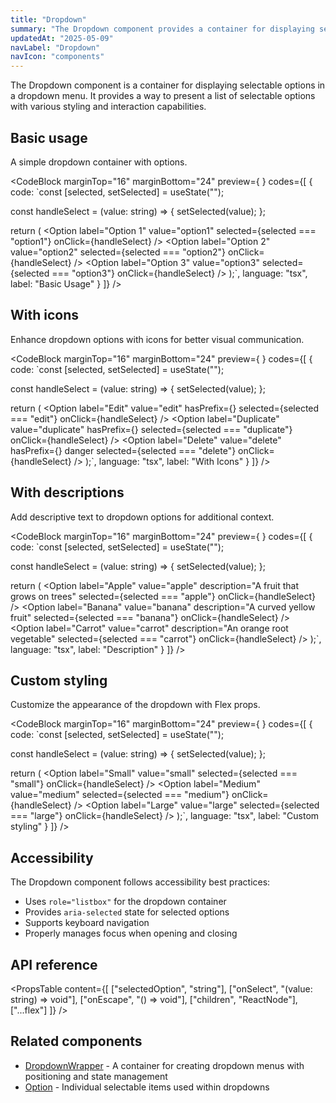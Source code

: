 ```yaml
---
title: "Dropdown"
summary: "The Dropdown component provides a container for displaying selectable options in a dropdown menu."
updatedAt: "2025-05-09"
navLabel: "Dropdown"
navIcon: "components"
---
```


The Dropdown component is a container for displaying selectable options in a dropdown menu. It provides a way to present a list of selectable options with various styling and interaction capabilities.

## Basic usage

A simple dropdown container with options.

<CodeBlock
  marginTop="16"
  marginBottom="24"
  preview={
    <BasicRawDropdown />
  }
  codes={[
    {
      code:
`const [selected, setSelected] = useState("");

const handleSelect = (value: string) => {
    setSelected(value);
};

return (
    <Dropdown
      selectedOption={selected}
      onSelect={handleSelect}
      padding="4"
      radius="m-4"
    >
      <Option
        label="Option 1"
        value="option1"
        selected={selected === "option1"}
        onClick={handleSelect}
      />
      <Option
        label="Option 2"
        value="option2"
        selected={selected === "option2"}
        onClick={handleSelect}
      />
      <Option
        label="Option 3"
        value="option3"
        selected={selected === "option3"}
        onClick={handleSelect}
      />
    </Dropdown>
);`,
      language: "tsx",
      label: "Basic Usage"
    }
  ]}
/>

## With icons

Enhance dropdown options with icons for better visual communication.

<CodeBlock
  marginTop="16"
  marginBottom="24"
  preview={
    <IconsRawDropdown />
  }
  codes={[
    {
      code:
`const [selected, setSelected] = useState("");

const handleSelect = (value: string) => {
    setSelected(value);
};

return (
    <Dropdown
      selectedOption={selected}
      onSelect={handleSelect}
      padding="8"
      radius="m-8"
    >
      <Option
        label="Edit"
        value="edit"
        hasPrefix={<Icon name="edit" size="xs" />}
        selected={selected === "edit"}
        onClick={handleSelect}
      />
      <Option
        label="Duplicate"
        value="duplicate"
        hasPrefix={<Icon name="copy" size="xs" />}
        selected={selected === "duplicate"}
        onClick={handleSelect}
      />
      <Line marginY="8" />
      <Option
        label="Delete"
        value="delete"
        hasPrefix={<Icon name="delete" size="xs" />}
        danger
        selected={selected === "delete"}
        onClick={handleSelect}
      />
    </Dropdown>
);`,
      language: "tsx",
      label: "With Icons"
    }
  ]}
/>

## With descriptions

Add descriptive text to dropdown options for additional context.

<CodeBlock
  marginTop="16"
  marginBottom="24"
  preview={
    <DescriptionRawDropdown />
  }
  codes={[
    {
      code:
`const [selected, setSelected] = useState("");

const handleSelect = (value: string) => {
    setSelected(value);
};

return (
    <Dropdown
      selectedOption={selected}
      onSelect={handleSelect}
      padding="8"
      radius="m-8"
    >
      <Option
        label="Apple"
        value="apple"
        description="A fruit that grows on trees"
        selected={selected === "apple"}
        onClick={handleSelect}
      />
      <Option
        label="Banana"
        value="banana"
        description="A curved yellow fruit"
        selected={selected === "banana"}
        onClick={handleSelect}
      />
      <Option
        label="Carrot"
        value="carrot"
        description="An orange root vegetable"
        selected={selected === "carrot"}
        onClick={handleSelect}
      />
    </Dropdown>
);`,
      language: "tsx",
      label: "Description"
    }
  ]}
/>

## Custom styling

Customize the appearance of the dropdown with Flex props.

<CodeBlock
  marginTop="16"
  marginBottom="24"
  preview={
    <CustomStyledRawDropdown />
  }
  codes={[
    {
      code:
`const [selected, setSelected] = useState("");

const handleSelect = (value: string) => {
    setSelected(value);
};

return (
    <Dropdown
      selectedOption={selected}
      onSelect={handleSelect}
      radius="m-8"
      border="brand-alpha-medium"
      background="brand-alpha-weak"
      shadow="xl"
      padding="8"
    >
      <Option
        label="Small"
        value="small"
        selected={selected === "small"}
        onClick={handleSelect}
      />
      <Option
        label="Medium"
        value="medium"
        selected={selected === "medium"}
        onClick={handleSelect}
      />
      <Option
        label="Large"
        value="large"
        selected={selected === "large"}
        onClick={handleSelect}
      />
    </Dropdown>
);`,
      language: "tsx",
      label: "Custom styling"
    }
  ]}
/>

## Accessibility

The Dropdown component follows accessibility best practices:

- Uses `role="listbox"` for the dropdown container
- Provides `aria-selected` state for selected options
- Supports keyboard navigation
- Properly manages focus when opening and closing

## API reference

<PropsTable
  content={[
    ["selectedOption", "string"],
    ["onSelect", "(value: string) => void"],
    ["onEscape", "() => void"],
    ["children", "ReactNode"],
    ["...flex"]
  ]}
/>

## Related components

- [DropdownWrapper](/once-ui/components/dropdownWrapper) - A container for creating dropdown menus with positioning and state management
- [Option](/once-ui/components/option) - Individual selectable items used within dropdowns
